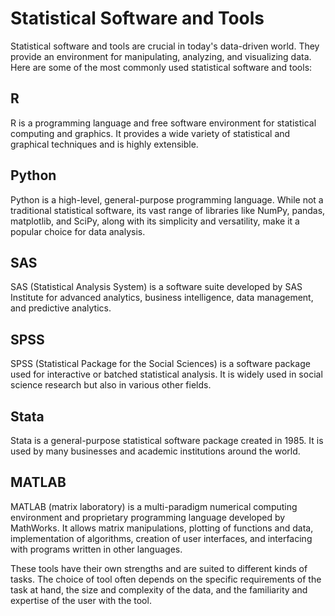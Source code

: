 # Statistical Software and Tools

Statistical software and tools are crucial in today's data-driven world. They provide an environment for manipulating, analyzing, and visualizing data. Here are some of the most commonly used statistical software and tools:

## R

R is a programming language and free software environment for statistical computing and graphics. It provides a wide variety of statistical and graphical techniques and is highly extensible.

## Python

Python is a high-level, general-purpose programming language. While not a traditional statistical software, its vast range of libraries like NumPy, pandas, matplotlib, and SciPy, along with its simplicity and versatility, make it a popular choice for data analysis.

## SAS

SAS (Statistical Analysis System) is a software suite developed by SAS Institute for advanced analytics, business intelligence, data management, and predictive analytics.

## SPSS

SPSS (Statistical Package for the Social Sciences) is a software package used for interactive or batched statistical analysis. It is widely used in social science research but also in various other fields.

## Stata

Stata is a general-purpose statistical software package created in 1985. It is used by many businesses and academic institutions around the world.

## MATLAB

MATLAB (matrix laboratory) is a multi-paradigm numerical computing environment and proprietary programming language developed by MathWorks. It allows matrix manipulations, plotting of functions and data, implementation of algorithms, creation of user interfaces, and interfacing with programs written in other languages.

These tools have their own strengths and are suited to different kinds of tasks. The choice of tool often depends on the specific requirements of the task at hand, the size and complexity of the data, and the familiarity and expertise of the user with the tool.
